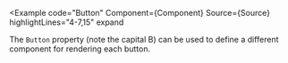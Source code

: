 
<Example
  code="Button"
  Component={Component}
  Source={Source}
  highlightLines="4-7,15"
  expand
>
  The `Button` property (note the capital B) can be used to define a different
  component for rendering each button.
</Example>
